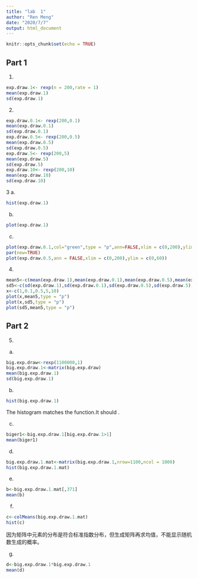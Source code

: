 ```yaml
---
title: "lab  1"
author: "Ren Meng"
date: "2020/7/7"
output: html_document
---
```


```r
knitr::opts_chunk$set(echo = TRUE)
```

## Part 1
1.
```r
exp.draw.1<- rexp(n = 200,rate = 1)
mean(exp.draw.1)
sd(exp.draw.1)
```

2.
```r
exp.draw.0.1<- rexp(200,0.1)
mean(exp.draw.0.1)
sd(exp.draw.0.1)
exp.draw.0.5<- rexp(200,0.5)
mean(exp.draw.0.5)
sd(exp.draw.0.5)
exp.draw.5<- rexp(200,5)
mean(exp.draw.5)
sd(exp.draw.5)
exp.draw.10<- rexp(200,10)
mean(exp.draw.10)
sd(exp.draw.10)
```

3
a.
```r
hist(exp.draw.1)
```
b.
```r
plot(exp.draw.1)
```
c.
```r
plot(exp.draw.0.1,col="green",type = "p",ann=FALSE,xlim = c(0,200),ylim = c(0,60))
par(new=TRUE)
plot(exp.draw.0.5,ann = FALSE,xlim = c(0,200),ylim = c(0,60))
```

4.
```r
mean5<-c(mean(exp.draw.1),mean(exp.draw.0.1),mean(exp.draw.0.5),mean(exp.draw.5),mean(exp.draw.10))
sd5<-c(sd(exp.draw.1),sd(exp.draw.0.1),sd(exp.draw.0.5),sd(exp.draw.5),sd(exp.draw.10))
x<-c(1,0.1,0.5,5,10)
plot(x,mean5,type = "p")
plot(x,sd5,type = "p")
plot(sd5,mean5,type = "p")
```

## Part 2
5.
a.
```r
big.exp.draw<-rexp(1100000,1)
big.exp.draw.1<-matrix(big.exp.draw)
mean(big.exp.draw.1)
sd(big.exp.draw.1)
```

b.
```r
hist(big.exp.draw.1)
```
The histogram matches the function.It should .

c.
```r
biger1<-big.exp.draw.1[big.exp.draw.1>1]
mean(biger1)
```

d.
```r
big.exp.draw.1.mat<-matrix(big.exp.draw.1,nrow=1100,ncol = 1000)
hist(big.exp.draw.1.mat)
```

e.
```r
b<-big.exp.draw.1.mat[,371]
mean(b)
```

f.
```r
c<-colMeans(big.exp.draw.1.mat)
hist(c)
```

因为矩阵中元素的分布是符合标准指数分布，但生成矩阵再求均值，不能显示随机数生成的概率。

g.
```r
d<-big.exp.draw.1*big.exp.draw.1
mean(d)

```

